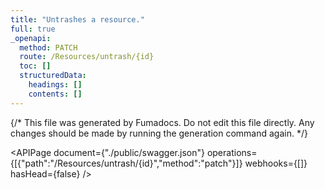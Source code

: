 ```yaml
---
title: "Untrashes a resource."
full: true
_openapi:
  method: PATCH
  route: /Resources/untrash/{id}
  toc: []
  structuredData:
    headings: []
    contents: []
---
```


{/* This file was generated by Fumadocs.
Do not edit this file directly. Any changes should be made by running the generation command again. */}

<APIPage document={"./public/swagger.json"} operations={[{"path":"/Resources/untrash/{id}","method":"patch"}]} webhooks={[]} hasHead={false} />